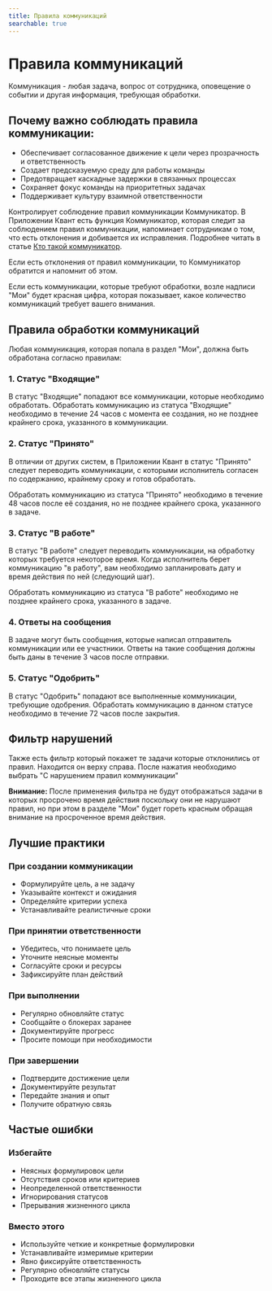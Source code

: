 ```yaml
---
title: Правила коммуникаций
searchable: true
---
```


# Правила коммуникаций

Коммуникация - любая задача, вопрос от сотрудника, оповещение о событии и другая информация, требующая обработки.

## Почему важно соблюдать правила коммуникации:

- Обеспечивает согласованное движение к цели через прозрачность и ответственность
- Создает предсказуемую среду для работы команды
- Предотвращает каскадные задержки в связанных процессах
- Сохраняет фокус команды на приоритетных задачах
- Поддерживает культуру взаимной ответственности

Контролирует соблюдение правил коммуникации Коммуникатор. В Приложении Квант есть функция Коммуникатор, которая следит за соблюдением правил коммуникации, напоминает сотрудникам о том, что есть отклонения и добивается их исправления. Подробнее читать в статье [Кто такой коммуникатор](/getting-started/kommunikator).

Если есть отклонения от правил коммуникации, то Коммуникатор обратится и напомнит об этом.

Если есть коммуникации, которые требуют обработки, возле надписи "Мои" будет красная цифра, которая показывает, какое количество коммуникаций требует вашего внимания.

## Правила обработки коммуникаций

Любая коммуникация, которая попала в раздел "Мои", должна быть обработана согласно правилам:

### 1. Статус "Входящие"
В статус "Входящие" попадают все коммуникации, которые необходимо обработать. Обработать коммуникацию из статуса "Входящие" необходимо в течение 24 часов с момента ее создания, но не позднее крайнего срока, указанного в коммуникации.

### 2. Статус "Принято"
В отличии от других систем, в Приложении Квант в статус "Принято" следует переводить коммуникации, с которыми исполнитель согласен по содержанию, крайнему сроку и готов обработать.

Обработать коммуникацию из статуса "Принято" необходимо в течение 48 часов после её создания, но не позднее крайнего срока, указанного в задаче.

### 3. Статус "В работе"
В статус "В работе" следует переводить коммуникации, на обработку которых требуется некоторое время. Когда исполнитель берет коммуникацию "в работу", вам необходимо запланировать дату и время действия по ней (следующий шаг).

Обработать коммуникацию из статуса "В работе" необходимо не позднее крайнего срока, указанного в задаче.

### 4. Ответы на сообщения
В задаче могут быть сообщения, которые написал отправитель коммуникации или ее участники. Ответы на такие сообщения должны быть даны в течение 3 часов после отправки.

### 5. Статус "Одобрить"
В статус "Одобрить" попадают все выполненные коммуникации, требующие одобрения. Обработать коммуникацию в данном статусе необходимо в течение 72 часов после закрытия.

## Фильтр нарушений

Также есть фильтр который покажет те задачи которые отклонились от правил. Находится он верху справа. После нажатия необходимо выбрать "С нарушением правил коммуникации"

**Внимание:** После применения фильтра не будут отображаться задачи в которых просрочено время действия поскольку они не нарушают правил, но при этом в разделе "Мои" будет гореть красным обращая внимание на просроченное время действия.

## Лучшие практики

### При создании коммуникации
- Формулируйте цель, а не задачу
- Указывайте контекст и ожидания
- Определяйте критерии успеха
- Устанавливайте реалистичные сроки

### При принятии ответственности
- Убедитесь, что понимаете цель
- Уточните неясные моменты
- Согласуйте сроки и ресурсы
- Зафиксируйте план действий

### При выполнении
- Регулярно обновляйте статус
- Сообщайте о блокерах заранее
- Документируйте прогресс
- Просите помощи при необходимости

### При завершении
- Подтвердите достижение цели
- Документируйте результат
- Передайте знания и опыт
- Получите обратную связь

## Частые ошибки

### Избегайте
- Неясных формулировок цели
- Отсутствия сроков или критериев
- Неопределенной ответственности
- Игнорирования статусов
- Прерывания жизненного цикла

### Вместо этого
- Используйте четкие и конкретные формулировки
- Устанавливайте измеримые критерии
- Явно фиксируйте ответственность
- Регулярно обновляйте статусы
- Проходите все этапы жизненного цикла 